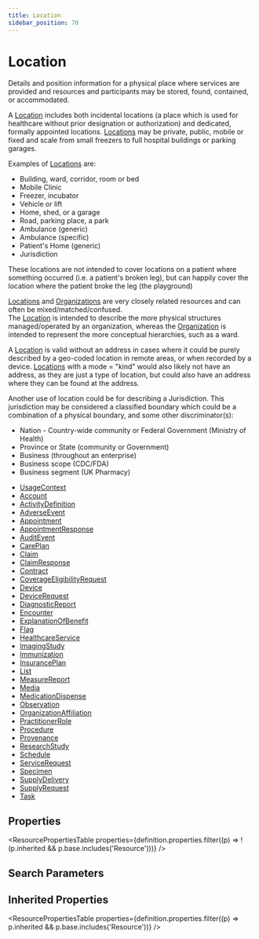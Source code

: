 ```yaml
---
title: Location
sidebar_position: 70
---
```


# Location

Details and position information for a physical place where services are provided and resources and participants may be stored, found, contained, or accommodated.

  <Tabs queryString="intro-section">
  <TabItem value="usage" label="Usage" default>
    <div>    <a name="scope"></a>   <p> A <a href="/docs/api/fhir/resources/location">Location</a> includes both incidental locations (a place which is used for healthcare without prior designation or authorization) and  dedicated, formally appointed locations. <a href="/docs/api/fhir/resources/location">Locations</a> may be private, public, mobile or fixed and scale from small  freezers to full hospital buildings or parking garages. </p> <p>Examples of <a href="/docs/api/fhir/resources/location">Locations</a> are:</p> <ul> <li>Building, ward, corridor, room or bed</li> <li>Mobile Clinic</li> <li>Freezer, incubator</li> <li>Vehicle or lift</li> <li>Home, shed, or a garage</li> <li>Road, parking place, a park</li> <li>Ambulance (generic)</li> <li>Ambulance (specific)</li> <li>Patient's Home (generic)</li> <li>Jurisdiction</li> </ul>   <p>     These locations are not intended to cover locations on a patient where something occurred     (i.e. a patient's broken leg), but can happily cover the location where the patient broke the leg (the playground)   </p> </div>
    </TabItem>
  <TabItem value="relationships" label="Relationships">
    <div> <a name="bnr"></a>     <p>     <a href="/docs/api/fhir/resources/location">Locations</a> and <a href="/docs/api/fhir/resources/organization">Organizations</a> are very closely related resources and can often be mixed/matched/confused.<br/>   The <a href="/docs/api/fhir/resources/location">Location</a> is intended to describe the more physical structures managed/operated by an organization, whereas the <a href="/docs/api/fhir/resources/organization">Organization</a> is intended to   represent the more conceptual hierarchies, such as a ward.  </p>  <p>   A <a href="/docs/api/fhir/resources/location">Location</a> is valid without an address in cases where it could be purely described by   a geo-coded location in remote areas, or when recorded by a device. <a href="/docs/api/fhir/resources/location">Locations</a> with a mode = "kind" would   also likely not have an address, as they are just a type of location, but could also have an address where    they can be found at the address.<br/>  </p>  <p>   Another use of location could be for describing a Jurisdiction. This jurisdiction may be considered a classified boundary   which could be a combination of a physical boundary, and some other discriminator(s):  </p>  <ul>   <li>Nation - Country-wide community or Federal Government (Ministry of Health)</li>   <li>Province or State (community or Government)</li>   <li>Business (throughout an enterprise)</li>   <li>Business scope (CDC/FDA)</li>   <li>Business segment (UK Pharmacy)</li>  </ul>  </div>
    </TabItem>
  
  <TabItem value="referencedBy" label="Referenced By">
    <ul><li><a href="https://www.hl7.org/fhir/metadatatypes.html#UsageContext">UsageContext</a></li>
<li><a href="/docs/api/fhir/resources/account">Account</a></li>
<li><a href="/docs/api/fhir/resources/activitydefinition">ActivityDefinition</a></li>
<li><a href="/docs/api/fhir/resources/adverseevent">AdverseEvent</a></li>
<li><a href="/docs/api/fhir/resources/appointment">Appointment</a></li>
<li><a href="/docs/api/fhir/resources/appointmentresponse">AppointmentResponse</a></li>
<li><a href="/docs/api/fhir/resources/auditevent">AuditEvent</a></li>
<li><a href="/docs/api/fhir/resources/careplan">CarePlan</a></li>
<li><a href="/docs/api/fhir/resources/claim">Claim</a></li>
<li><a href="/docs/api/fhir/resources/claimresponse">ClaimResponse</a></li>
<li><a href="/docs/api/fhir/resources/contract">Contract</a></li>
<li><a href="/docs/api/fhir/resources/coverageeligibilityrequest">CoverageEligibilityRequest</a></li>
<li><a href="/docs/api/fhir/resources/device">Device</a></li>
<li><a href="/docs/api/fhir/resources/devicerequest">DeviceRequest</a></li>
<li><a href="/docs/api/fhir/resources/diagnosticreport">DiagnosticReport</a></li>
<li><a href="/docs/api/fhir/resources/encounter">Encounter</a></li>
<li><a href="/docs/api/fhir/resources/explanationofbenefit">ExplanationOfBenefit</a></li>
<li><a href="/docs/api/fhir/resources/flag">Flag</a></li>
<li><a href="/docs/api/fhir/resources/healthcareservice">HealthcareService</a></li>
<li><a href="/docs/api/fhir/resources/imagingstudy">ImagingStudy</a></li>
<li><a href="/docs/api/fhir/resources/immunization">Immunization</a></li>
<li><a href="/docs/api/fhir/resources/insuranceplan">InsurancePlan</a></li>
<li><a href="/docs/api/fhir/resources/list">List</a></li>
<li><a href="/docs/api/fhir/resources/measurereport">MeasureReport</a></li>
<li><a href="/docs/api/fhir/resources/media">Media</a></li>
<li><a href="/docs/api/fhir/resources/medicationdispense">MedicationDispense</a></li>
<li><a href="/docs/api/fhir/resources/observation">Observation</a></li>
<li><a href="/docs/api/fhir/resources/organizationaffiliation">OrganizationAffiliation</a></li>
<li><a href="/docs/api/fhir/resources/practitionerrole">PractitionerRole</a></li>
<li><a href="/docs/api/fhir/resources/procedure">Procedure</a></li>
<li><a href="/docs/api/fhir/resources/provenance">Provenance</a></li>
<li><a href="/docs/api/fhir/resources/researchstudy">ResearchStudy</a></li>
<li><a href="/docs/api/fhir/resources/schedule">Schedule</a></li>
<li><a href="/docs/api/fhir/resources/servicerequest">ServiceRequest</a></li>
<li><a href="/docs/api/fhir/resources/specimen">Specimen</a></li>
<li><a href="/docs/api/fhir/resources/supplydelivery">SupplyDelivery</a></li>
<li><a href="/docs/api/fhir/resources/supplyrequest">SupplyRequest</a></li>
<li><a href="/docs/api/fhir/resources/task">Task</a></li></ul>
    </TabItem>
</Tabs>


## Properties

<ResourcePropertiesTable properties={definition.properties.filter((p) => !(p.inherited && p.base.includes('Resource')))} />

## Search Parameters

<SearchParamsTable searchParams={definition.searchParameters} />

## Inherited Properties

<ResourcePropertiesTable properties={definition.properties.filter((p) => p.inherited && p.base.includes('Resource'))} />


